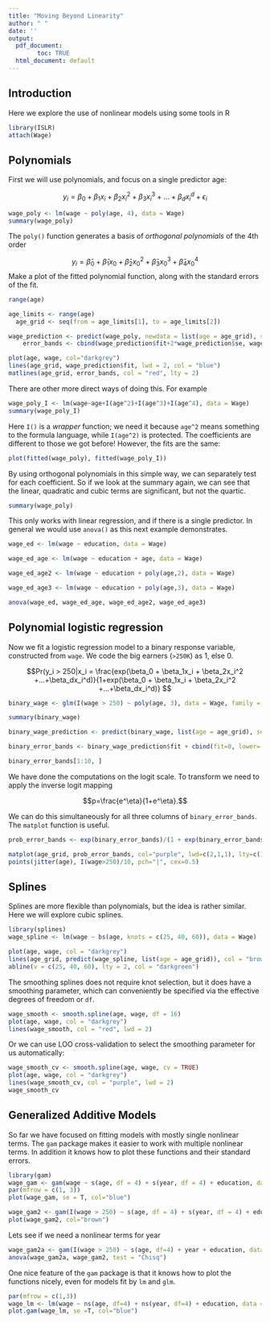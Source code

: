```yaml
---
title: "Moving Beyond Linearity"
author: " "
date: ''
output:
  pdf_document:
        toc: TRUE
  html_document: default
---
```


\newpage

## Introduction

Here we explore the use of nonlinear models using some tools in R

```r
library(ISLR)
attach(Wage)
```

## Polynomials

First we will use polynomials, and focus on a single predictor age:

$$ y_i = \beta_0 + \beta_1x_i + \beta_2x_i^2 + \beta_3x_i^3 +...+\beta_dx_i^d + \epsilon_i $$

```r
wage_poly <- lm(wage ~ poly(age, 4), data = Wage)
summary(wage_poly)
```

The `poly()` function generates a basis of *orthogonal polynomials* of the 4th order

$$ y_i = \hat\beta_0 + \hat\beta_1x_0 + \hat\beta_2x_0^2 + \hat\beta_3x_0^3 + \hat\beta_4x_0^4$$
Make a plot of the fitted polynomial function, along with the standard errors of the fit.

```r
range(age)

age_limits <- range(age)
  age_grid <- seq(from = age_limits[1], to = age_limits[2])

wage_prediction <- predict(wage_poly, newdata = list(age = age_grid), se=TRUE)
    error_bands <- cbind(wage_prediction$fit+2*wage_prediction$se, wage_prediction$fit-2*wage_prediction$se)

plot(age, wage, col="darkgrey")
lines(age_grid, wage_prediction$fit, lwd = 2, col = "blue")
matlines(age_grid, error_bands, col = "red", lty = 2)
```

There are other more direct ways of doing this. For example

```r
wage_poly_I <- lm(wage~age+I(age^2)+I(age^3)+I(age^4), data = Wage)
summary(wage_poly_I)
```

Here `I()` is a *wrapper* function; we need it because `age^2` means something to the formula language, 
while `I(age^2)` is protected.
The coefficients are different to those we got before! However, the fits are the same:

```r
plot(fitted(wage_poly), fitted(wage_poly_I))
```

By using orthogonal polynomials in this simple way, we can separately test for each coefficient. So if we look at the summary again, we can see that the linear, quadratic and cubic terms are significant, but not the quartic.

```r
summary(wage_poly)
```

This only works with linear regression, and if there is a single predictor. In general we would use `anova()` as this next example demonstrates.

```r
wage_ed <- lm(wage ~ education, data = Wage)

wage_ed_age <- lm(wage ~ education + age, data = Wage)

wage_ed_age2 <- lm(wage ~ education + poly(age,2), data = Wage)

wage_ed_age3 <- lm(wage ~ education + poly(age,3), data = Wage)

anova(wage_ed, wage_ed_age, wage_ed_age2, wage_ed_age3)
```
\newpage

## Polynomial logistic regression

Now we fit a logistic regression model to a binary response variable, 
constructed from `wage`. We code the big earners (`>250K`) as 1, else 0.

$$Pr(y_i > 250|x_i = \frac{exp(\beta_0 + \beta_1x_i + \beta_2x_i^2 +...+\beta_dx_i^d)}{1+exp(\beta_0 + \beta_1x_i + \beta_2x_i^2 +...+\beta_dx_i^d)} $$

```r
binary_wage <- glm(I(wage > 250) ~ poly(age, 3), data = Wage, family = binomial)

summary(binary_wage)
```

```r
binary_wage_prediction <- predict(binary_wage, list(age = age_grid), se = T)

binary_error_bands <- binary_wage_prediction$fit + cbind(fit=0, lower=-2*binary_wage_prediction$se, upper=2*binary_wage_prediction$se)

binary_error_bands[1:10, ]
```

We have done the computations on the logit scale. To transform we need to apply the inverse logit mapping 

$$p=\frac{e^\eta}{1+e^\eta}.$$

We can do this simultaneously for all three columns of `binary_error_bands`. The `matplot` function is useful.

```r
prob_error_bands <- exp(binary_error_bands)/(1 + exp(binary_error_bands))

matplot(age_grid, prob_error_bands, col="purple", lwd=c(2,1,1), lty=c(1,2,2), type="l", ylim=c(0,0.1))
points(jitter(age), I(wage>250)/10, pch="|", cex=0.5)
```

\newpage

## Splines

Splines are more flexible than polynomials, but the idea is rather similar.
Here we will explore cubic splines.

```r
library(splines)
wage_spline <- lm(wage ~ bs(age, knots = c(25, 40, 60)), data = Wage)

plot(age, wage, col = "darkgrey")
lines(age_grid, predict(wage_spline, list(age = age_grid)), col = "brown", lwd = 2)
abline(v = c(25, 40, 60), lty = 2, col = "darkgreen")
```

The smoothing splines does not require knot selection, but it does have a smoothing parameter, which can conveniently be specified via the effective degrees of freedom or `df`.

```r
wage_smooth <- smooth.spline(age, wage, df = 16)
plot(age, wage, col = "darkgrey")
lines(wage_smooth, col = "red", lwd = 2)
```

Or we can use LOO cross-validation to select the smoothing parameter for us automatically:

```r
wage_smooth_cv <- smooth.spline(age, wage, cv = TRUE)
plot(age, wage, col = "darkgrey")
lines(wage_smooth_cv, col = "purple", lwd = 2)
wage_smooth_cv
```

## Generalized Additive Models

So far we have focused on fitting models with mostly single nonlinear terms.
The `gam` package makes it easier to work with multiple nonlinear terms. In addition it knows how to plot these functions and their standard errors.

```r
library(gam)
wage_gam <- gam(wage ~ s(age, df = 4) + s(year, df = 4) + education, data = Wage)
par(mfrow = c(1, 3))
plot(wage_gam, se = T, col="blue")
```

```r
wage_gam2 <- gam(I(wage > 250) ~ s(age, df = 4) + s(year, df = 4) + education, data = Wage, family = binomial)
plot(wage_gam2, col="brown")
```

Lets see if we need a nonlinear terms for year

```r
wage_gam2a <- gam(I(wage > 250) ~ s(age, df=4) + year + education, data = Wage, family=binomial)
anova(wage_gam2a, wage_gam2, test = "Chisq")
```

One nice feature of the `gam` package is that it knows how to plot the functions nicely, even for models fit by `lm` and `glm`.

```r
par(mfrow = c(1,3))
wage_lm <- lm(wage ~ ns(age, df=4) + ns(year, df=4) + education, data = Wage)
plot.gam(wage_lm, se =T, col="blue")
```
